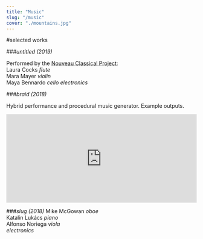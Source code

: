 ```yaml
---
title: "Music"
slug: "/music"
cover: "./mountains.jpg"
---
```



<!-- Headings -->
#selected works

###*untitled (2019)*

Performed by the [Nouveau Classical Project](http://www.nouveauclassical.org/):\
Laura Cocks *flute*\
Mara Mayer *violin*\
Maya Bennardo *cello*
*electronics*






###*braid (2018)*

Hybrid performance and procedural music generator. Example outputs.
<iframe width="100%" height="235" src="https://clyp.it/yhfxoc4i/widget" frameborder="0"></iframe>




###*slug (2018)*
Mike McGowan *oboe*\
Katalin Lukács *piano*\
Alfonso Noriega *viola*\
*electronics*
